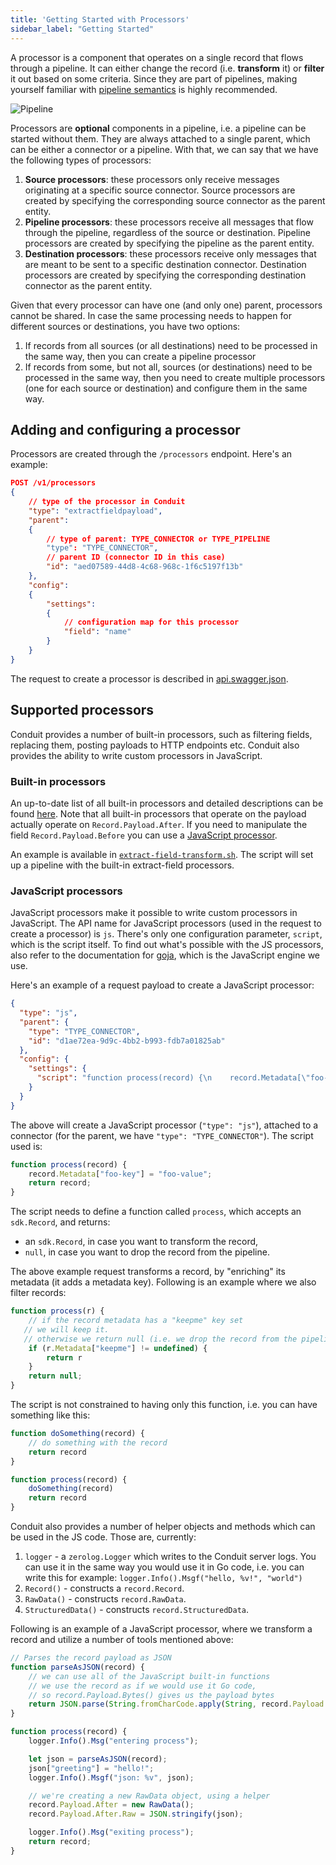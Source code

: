 ```yaml
---
title: 'Getting Started with Processors'
sidebar_label: "Getting Started"
---
```


A processor is a component that operates on a single record that flows through a pipeline. It can either change the record
(i.e. **transform** it) or **filter** it out based on some criteria. Since they are part of pipelines, making yourself
familiar with [pipeline semantics](/docs/features/pipeline-semantics) is highly recommended.

![Pipeline](/images/pipeline_example.svg)

Processors are **optional** components in a pipeline, i.e. a pipeline can be started without them. They are always attached
to a single parent, which can be either a connector or a pipeline. With that, we can say that we have the following types
of processors:
1. **Source processors**: these processors only receive messages originating at a specific source connector. Source
   processors are created by specifying the corresponding source connector as the parent entity.
2. **Pipeline processors**: these processors receive all messages that flow through the pipeline, regardless of the
   source or destination. Pipeline processors are created by specifying the pipeline as the parent entity.
3. **Destination processors**: these processors receive only messages that are meant to be sent to a specific
   destination connector. Destination processors are created by specifying the corresponding destination connector as the
   parent entity.

Given that every processor can have one (and only one) parent, processors cannot be shared. In case the same processing
needs to happen for different sources or destinations, you have two options:
1. If records from all sources (or all destinations) need to be processed in the same way, then you can create
   a pipeline processor
2. If records from some, but not all, sources (or destinations) need to be processed in the same way, then you need to
   create multiple processors (one for each source or destination) and configure them in the same way.

## Adding and configuring a processor

Processors are created through the `/processors` endpoint. Here's an example:

```json lines
POST /v1/processors
{
    // type of the processor in Conduit
    "type": "extractfieldpayload",
    "parent": 
    {
        // type of parent: TYPE_CONNECTOR or TYPE_PIPELINE
        "type": "TYPE_CONNECTOR",
        // parent ID (connector ID in this case)
        "id": "aed07589-44d8-4c68-968c-1f6c5197f13b" 
    },
    "config":
    {
        "settings":
        {
            // configuration map for this processor
            "field": "name" 
        }
    }
}
```
The request to create a processor is described in [api.swagger.json](https://github.com/ConduitIO/conduit/blob/main/pkg/web/openapi/swagger-ui/api/v1/api.swagger.json).

## Supported processors

Conduit provides a number of built-in processors, such as filtering fields, replacing them, posting payloads to HTTP endpoints etc.
Conduit also provides the ability to write custom processors in JavaScript.

### Built-in processors

An up-to-date list of all built-in processors and detailed descriptions can be found [here](https://pkg.go.dev/github.com/conduitio/conduit/pkg/processor/procbuiltin).
Note that all built-in processors that operate on the payload actually operate on `Record.Payload.After`. If you need to manipulate
the field `Record.Payload.Before` you can use a [JavaScript processor](#javascript-processors).

An example is available in [`extract-field-transform.sh`](https://github.com/ConduitIO/conduit/blob/main/examples/processors/extract-field-transform.sh). The script will
set up a pipeline with the built-in extract-field processors.

### JavaScript processors

JavaScript processors make it possible to write custom processors in JavaScript. The API name for JavaScript processors
(used in the request to create a processor) is `js`. There's only one configuration parameter, `script`, which is the
script itself. To find out what's possible with the JS processors, also refer to the documentation for [goja](https://github.com/dop251/goja),
which is the JavaScript engine we use.

Here's an example of a request payload to create a JavaScript processor:

```json
{
  "type": "js",
  "parent": {
    "type": "TYPE_CONNECTOR",
    "id": "d1ae72ea-9d9c-4bb2-b993-fdb7a01825ab"
  },
  "config": {
    "settings": {
      "script": "function process(record) {\n    record.Metadata[\"foo-key\"] = \"foo-value\";\n    return record;\n}\n"
    }
  }
}
```
The above will create a JavaScript processor (`"type": "js"`), attached to a connector (for the parent, we have
`"type": "TYPE_CONNECTOR"`). The script used is:
```javascript
function process(record) {
    record.Metadata["foo-key"] = "foo-value";
    return record;
}
```

The script needs to define a function called `process`, which accepts an `sdk.Record`, and returns:
* an `sdk.Record`, in case you want to transform the record,
* `null`, in case you want to drop the record from the pipeline.

The above example request transforms a record, by "enriching" its metadata (it adds a metadata key). Following is an
example where we also filter records:
```javascript
function process(r) {
    // if the record metadata has a "keepme" key set
   // we will keep it.
   // otherwise we return null (i.e. we drop the record from the pipeline)
    if (r.Metadata["keepme"] != undefined) {
        return r
    }
    return null;
}
```

The script is not constrained to having only this function, i.e. you can have something like this:
```javascript
function doSomething(record) {
    // do something with the record
    return record
}

function process(record) {
    doSomething(record)
    return record
}
```

Conduit also provides a number of helper objects and methods which can be used in the JS code. Those are, currently:
1. `logger` - a `zerolog.Logger` which writes to the Conduit server logs. You can use it in the same way you would use
   it in Go code, i.e. you can write this for example: `logger.Info().Msgf("hello, %v!", "world")`
2. `Record()` - constructs a `record.Record`.
3. `RawData()` - constructs `record.RawData`.
4. `StructuredData()` - constructs `record.StructuredData`.

Following is an example of a JavaScript processor, where we transform a record and utilize a number of tools mentioned
above:
```javascript
// Parses the record payload as JSON
function parseAsJSON(record) {
    // we can use all of the JavaScript built-in functions
    // we use the record as if we would use it Go code, 
    // so record.Payload.Bytes() gives us the payload bytes
    return JSON.parse(String.fromCharCode.apply(String, record.Payload.Bytes()))
}

function process(record) {
    logger.Info().Msg("entering process");

    let json = parseAsJSON(record);
    json["greeting"] = "hello!";
    logger.Info().Msgf("json: %v", json);

    // we're creating a new RawData object, using a helper
    record.Payload.After = new RawData();
    record.Payload.After.Raw = JSON.stringify(json);

    logger.Info().Msg("exiting process");
    return record;
}
```